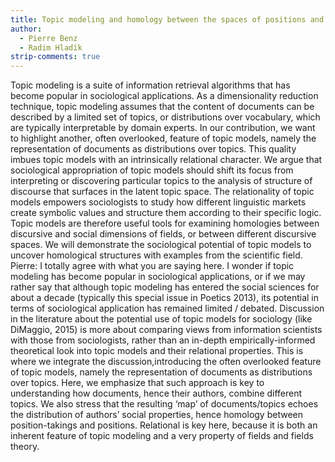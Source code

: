 ```yaml
---
title: Topic modeling and homology between the spaces of positions and position-takings <!--# or between discourses? anyway, a working title -->
author:   
  - Pierre Benz
  - Radim Hladík
strip-comments: true
---
```


<!--# 
R:
- feel free to rewrite anything, i have no attachment to my words (besides, everything is versioned and buried in git history)
- at this point this is more or less just notes from today's discussion
-->

Topic modeling is a suite of information retrieval algorithms that has become popular in sociological applications.
As a dimensionality reduction technique, topic modeling assumes that the content of documents can be described by a limited set of topics, or distributions over vocabulary, which are typically interpretable by domain experts.
In our contribution, we want to highlight another, often overlooked, feature of topic models, namely the representation of documents as distributions over topics.
This quality imbues topic models with an intrinsically relational character.
We argue that sociological appropriation of topic models should shift its focus from interpreting or discovering particular topics to the analysis of structure of discourse that surfaces in the latent topic space.
The relationality of topic models empowers sociologists to study how different linguistic markets create symbolic values and structure them according to their specific logic.
Topic models are therefore useful tools for examining homologies between discursive and social dimensions of fields, or between different discursive spaces.
We will demonstrate the sociological potential of topic models to uncover homological structures with examples from the scientific field.
Pierre: I totally agree with what you are saying here.
I wonder if topic modeling has become popular in sociological applications, or if we may rather say that although topic modeling has entered the social sciences for about a decade (typically this special issue in Poetics 2013), its potential in terms of sociological application has remained limited / debated.
Discussion in the literature about the potential use of topic models for sociology (like DiMaggio, 2015) is more about comparing views from information scientists with those from sociologists, rather than an in-depth empirically-informed theoretical look into topic models and their relational properties.
This is where we integrate the discussion,introducing the often overlooked feature of topic models, namely the representation of documents as distributions over topics. 
Here, we emphasize that such approach is key to understanding how documents, hence their authors, combine different topics.
We also stress that the resulting 'map' of documents/topics echoes the distribution of authors' social properties, hence homology between position-takings and positions.
Relational is key here, because it is both an inherent feature of topic modeling and a very property of fields and fields theory.